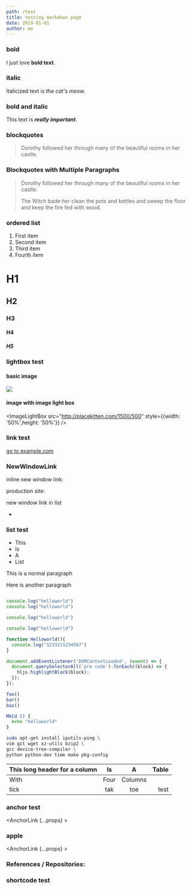 ```yaml
---
path: /test
title: testing markdown page
date: 2019-01-01
author: me
---
```



### bold
I just love **bold text**.

### italic
Italicized text is the *cat's meow*.

### bold and italic
This text is ***really important***.

### blockquotes
> Dorothy followed her through many of the beautiful rooms in her castle.

### Blockquotes with Multiple Paragraphs
> Dorothy followed her through many of the beautiful rooms in her castle.
>
> The Witch bade her clean the pots and kettles and sweep the floor and keep the fire fed with wood.

### ordered list
1. First item
1. Second item
1. Third item
1. Fourth item

# H1
## H2
### H3
#### H4
##### H5

### lightbox test

#### basic image
![](//placekitten.com/100/100)
#### image with image light box
<ImageLightBox src="http://placekitten.com/1500/500" style={{width: '50%',height: '50%'}} />

### link test
[go to example.com](https://www.example.com)
<GithubLink repo_fullname="louiscklaw/travis-playlist"/>
<NewWindowLink href="//www.example.com" text="go to www.example.com"/>

### NewWindowLink
inline new window link:

production site: <NewWindowLink href="https://louiscklaw.github.io/" />

new window link in list

- <NewWindowLink href="https://github.com/louiscklaw/portfolio-gatsby"/>


### list test
- This
- Is
- A
- List

This is a normal paragraph

Here is another paragraph

```js

console.log("helloworld")
console.log("helloworld")

console.log("helloworld")

console.log("helloworld")

function Helloworld(){
  console.log("1233211234567")
}

document.addEventListener('DOMContentLoaded', (event) => {
  document.querySelectorAll('pre code').forEach((block) => {
    hljs.highlightBlock(block);
  });
});

```

```js highlight-line="2"
foo()
bar()
baz()
```

```bash
MkCd () {
  echo "helloworld"
}
```

```bash
sudo apt-get install iputils-ping \
vim git wget xz-utils bzip2 \
gcc device-tree-compiler \
python python-dev time make pkg-config
```

| This long header for a column |  Is   |    A    | Table |
| :---------------------------- | :---: | :-----: | ----: |
| With                          | Four  | Columns |       |
| tick                          |  tak  |   toe   |  test |

### anchor test
<AnchorLink {...props} ><h3>apple</h3></AnchorLink>
<AnchorLink {...props} ><h3>References / Repositories:</h3></AnchorLink>


### shortcode test
<TestingRedbox />
